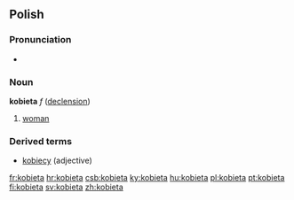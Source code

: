 ==Polish==

===Pronunciation===
* {{audio|pl-kobieta.ogg|audio}}

===Noun===
'''kobieta''' ''f'' ([[Wiktionary Appendix:Polish hard feminine noun declension|declension]])
# [[woman]]

===Derived terms===
* [[kobiecy]] (adjective)

[[fr:kobieta]]
[[hr:kobieta]]
[[csb:kobieta]]
[[ky:kobieta]]
[[hu:kobieta]]
[[pl:kobieta]]
[[pt:kobieta]]
[[fi:kobieta]]
[[sv:kobieta]]
[[zh:kobieta]]